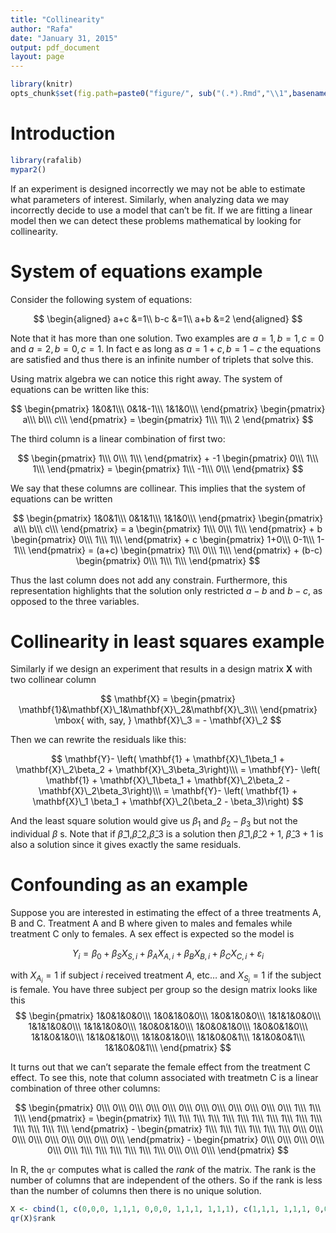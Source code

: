```yaml
---
title: "Collinearity"
author: "Rafa"
date: "January 31, 2015"
output: pdf_document
layout: page
---
```


```r
library(knitr)
opts_chunk$set(fig.path=paste0("figure/", sub("(.*).Rmd","\\1",basename(knitr:::knit_concord$get('infile'))), "-"))
```

# Introduction

```r
library(rafalib)
mypar2()
```

If an experiment is designed incorrectly we may not be able to estimate what parameters of interest. Similarly, when analyzing data we may incorrectly decide to use a model that can't be fit. If we are fitting a linear model then we can detect these problems mathematical by looking for collinearity.


# System of equations example


Consider the following system of equations:

$$
\begin{aligned}
a+c &=1\\
b-c &=1\\
a+b &=2
\end{aligned}
$$



Note that it has more than one solution. Two examples are $a=1,b=1,c=0$ and $a=2,b=0,c=1$. In fact e as long as $a=1+c, b=1-c$ the equations are satisfied and thus there is an infinite number of triplets that solve this. 

Using matrix algebra we can notice this right away. The system of equations can be written like this:

$$
\begin{pmatrix}
1&0&1\\\
0&1&-1\\\
1&1&0\\\
\end{pmatrix}
\begin{pmatrix}
a\\\
b\\\
c\\\
\end{pmatrix}
= \begin{pmatrix}
1\\\
1\\\
2
\end{pmatrix}
$$

The third column is a linear combination of first two:

$$
\begin{pmatrix}
1\\\
0\\\
1\\\
\end{pmatrix}
+
-1 \begin{pmatrix}
0\\\
1\\\
1\\\
\end{pmatrix}
= \begin{pmatrix}
1\\\
-1\\\
0\\\
\end{pmatrix}
$$

We say that these columns are collinear. This implies that the system of equations can be written 

$$
\begin{pmatrix}
1&0&1\\\
0&1&1\\\
1&1&0\\\
\end{pmatrix}
\begin{pmatrix}
a\\\
b\\\
c\\\
\end{pmatrix}
= a
\begin{pmatrix}
1\\\
0\\\
1\\\
\end{pmatrix}
+
b \begin{pmatrix}
0\\\
1\\\
1\\\
\end{pmatrix}
+
c
\begin{pmatrix}
1+0\\\
0-1\\\
1-1\\\
\end{pmatrix}
= (a+c)
\begin{pmatrix}
1\\\
0\\\
1\\\
\end{pmatrix}
+
(b-c)
\begin{pmatrix}
0\\\
1\\\
1\\\
\end{pmatrix}
$$

Thus the last column does not add any constrain. Furthermore, this representation highlights that the solution only restricted $a-b$ and $b-c$, as opposed to the three variables. 

# Collinearity in least squares example

Similarly if we design an experiment that results in a design matrix $\mathbf{X}$ with two collinear column 

$$
\mathbf{X} = \begin{pmatrix}
\mathbf{1}&\mathbf{X}\_1&\mathbf{X}\_2&\mathbf{X}\_3\\\
\end{pmatrix}
\mbox{ with, say, }
\mathbf{X}\_3 = - \mathbf{X}\_2
$$

Then we can rewrite the residuals like this:

$$
\mathbf{Y}- \left( \mathbf{1} + \mathbf{X}\_1\beta_1 + \mathbf{X}\_2\beta_2 + \mathbf{X}\_3\beta_3\right)\\\ 
= \mathbf{Y}- \left( \mathbf{1} + \mathbf{X}\_1\beta_1 + \mathbf{X}\_2\beta_2 - \mathbf{X}\_2\beta_3\right)\\\
= \mathbf{Y}- \left( \mathbf{1} + \mathbf{X}\_1 \beta_1 + \mathbf{X}\_2(\beta_2  - \beta_3)\right)
$$

And the least square solution would give us $\beta_1$ and $\beta_2 - \beta_3$ but not the individual $\beta$ s. Note that if $\hat{\beta}\_1$,$\hat{\beta}\_2$,$\hat{\beta}\_3$ is a solution then $\hat{\beta}\_1$,$\hat{\beta}\_2+1$, $\hat{\beta}\_3+1$ is also a solution since it gives exactly the same residuals. 


# Confounding as an example

Suppose you are interested in estimating the effect of a three treatments A, B and C. Treatment A and B where given to males and females while treatment C only to females. A sex effect is expected so the model is 

$$Y_i = \beta_0 + \beta_S X_{S,i} +\beta_A X_{A,i} + \beta_B X_{B,i} + \beta_C X_{C,i} + \varepsilon_i$$

with $X_{A_i}=1$ if subject $i$ received treatment $A$, etc... and $X_{S_i}=1$ if the subject is female. 
You have three subject per group so the design matrix looks like this
$$
\begin{pmatrix}
1&0&1&0&0\\\
1&0&1&0&0\\\
1&0&1&0&0\\\
1&1&1&0&0\\\
1&1&1&0&0\\\
1&1&1&0&0\\\
1&0&0&1&0\\\
1&0&0&1&0\\\
1&0&0&1&0\\\
1&1&0&1&0\\\
1&1&0&1&0\\\
1&1&0&1&0\\\
1&1&0&0&1\\\
1&1&0&0&1\\\
1&1&0&0&1\\\
\end{pmatrix}
$$

It turns out that we can't separate the female effect from the treatment C effect. To see this, note that column associated with treatmetn C is a linear combination of three other columns:

$$
\begin{pmatrix}
0\\\
0\\\
0\\\
0\\\
0\\\
0\\\
0\\\
0\\\
0\\\
0\\\
0\\\
0\\\
1\\\
1\\\
1\\\
\end{pmatrix}
= \begin{pmatrix}
1\\\
1\\\
1\\\
1\\\
1\\\
1\\\
1\\\
1\\\
1\\\
1\\\
1\\\
1\\\
1\\\
1\\\
1\\\
\end{pmatrix}
- \begin{pmatrix}
1\\\
1\\\
1\\\
1\\\
1\\\
1\\\
0\\\
0\\\
0\\\
0\\\
0\\\
0\\\
0\\\
0\\\
0\\\
\end{pmatrix}
- \begin{pmatrix}
0\\\
0\\\
0\\\
0\\\
0\\\
0\\\
1\\\
1\\\
1\\\
1\\\
1\\\
1\\\
0\\\
0\\\
0\\\
\end{pmatrix}
$$


In R, the `qr` computes what is called the _rank_ of the matrix. The rank is the number of columns that are independent of the others. So if the rank is less than the number of columns then there is no unique solution.

```r
X <- cbind(1, c(0,0,0, 1,1,1, 0,0,0, 1,1,1, 1,1,1), c(1,1,1, 1,1,1, 0,0,0, 0,0,0, 0,0,0), c(0,0,0, 0,0,0, 1,1,1, 1,1,1, 0,0,0), c(0,0,0, 0,0,0, 0,0,0, 0,0,0, 1,1,1))
qr(X)$rank
```












